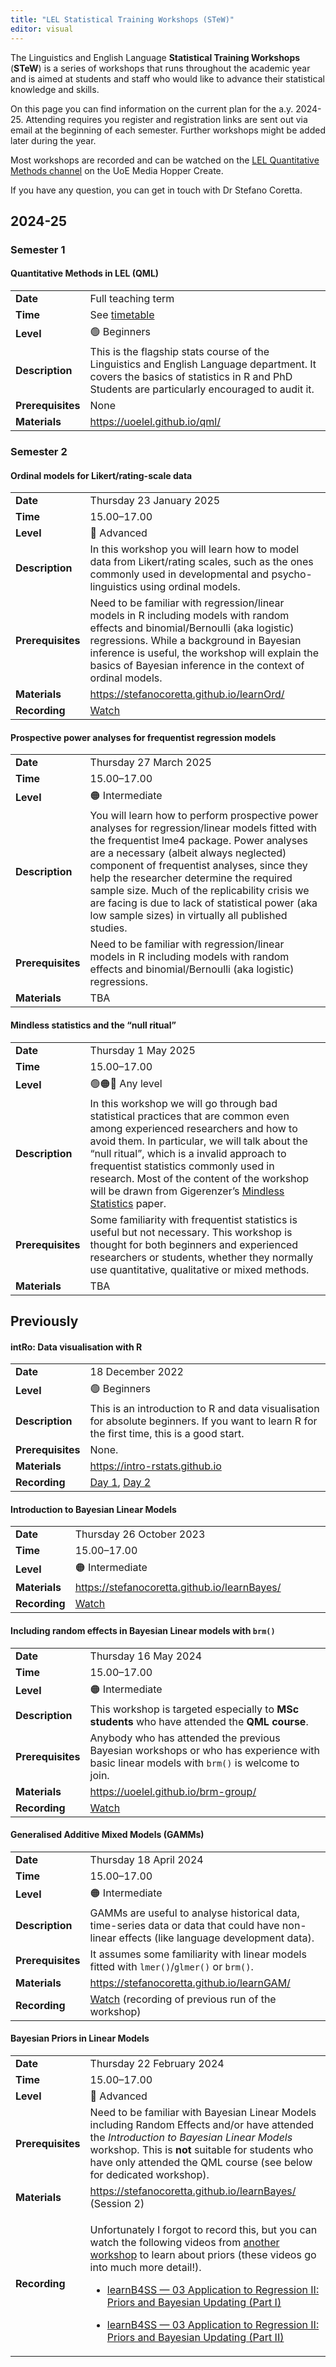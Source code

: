 ```yaml
---
title: "LEL Statistical Training Workshops (STeW)"
editor: visual
---
```


The Linguistics and English Language **Statistical Training Workshops** (**STeW**) is a series of workshops that runs throughout the academic year and is aimed at students and staff who would like to advance their statistical knowledge and skills.

On this page you can find information on the current plan for the a.y.
2024-25.
Attending requires you register and registration links are sent out via email at the beginning of each semester.
Further workshops might be added later during the year.

Most workshops are recorded and can be watched on the [LEL Quantitative Methods channel](https://media.ed.ac.uk/channel/LEL%2BQuantitative%2BMethods/308657412) on the UoE Media Hopper Create.

If you have any question, you can get in touch with Dr Stefano Coretta.

## 2024-25

### Semester 1

::: callout-tip
#### Quantitative Methods in LEL (QML)

+-------------------+-----------------------------------------------------------------------------------------------------------------------------------------------------------------------------------------+
| **Date**          | Full teaching term                                                                                                                                                                      |
+-------------------+-----------------------------------------------------------------------------------------------------------------------------------------------------------------------------------------+
| **Time**          | See [timetable](https://browser.ted.is.ed.ac.uk/generate/?courses%5B%5D=LASC11187_SV1_SEM1&period=SEM1&week=9-19)                                                                       |
+-------------------+-----------------------------------------------------------------------------------------------------------------------------------------------------------------------------------------+
| **Level**         | 🟢 Beginners                                                                                                                                                                            |
+-------------------+-----------------------------------------------------------------------------------------------------------------------------------------------------------------------------------------+
| **Description**   | This is the flagship stats course of the Linguistics and English Language department. It covers the basics of statistics in R and PhD Students are particularly encouraged to audit it. |
+-------------------+-----------------------------------------------------------------------------------------------------------------------------------------------------------------------------------------+
| **Prerequisites** | None                                                                                                                                                                                    |
+-------------------+-----------------------------------------------------------------------------------------------------------------------------------------------------------------------------------------+
| **Materials**     | <https://uoelel.github.io/qml/>                                                                                                                                                         |
+-------------------+-----------------------------------------------------------------------------------------------------------------------------------------------------------------------------------------+
:::

### Semester 2

::: callout-important
#### Ordinal models for Likert/rating-scale data

+-------------------+-------------------------------------------------------------------------------------------------------------------------------------------------------------------------------------------------------------------------------------------------------------------------------------------------+
| **Date**          | Thursday 23 January 2025                                                                                                                                                                                                                                                                        |
+-------------------+-------------------------------------------------------------------------------------------------------------------------------------------------------------------------------------------------------------------------------------------------------------------------------------------------+
| **Time**          | 15.00--17.00                                                                                                                                                                                                                                                                                    |
+-------------------+-------------------------------------------------------------------------------------------------------------------------------------------------------------------------------------------------------------------------------------------------------------------------------------------------+
| **Level**         | 🔴 Advanced                                                                                                                                                                                                                                                                                     |
+-------------------+-------------------------------------------------------------------------------------------------------------------------------------------------------------------------------------------------------------------------------------------------------------------------------------------------+
| **Description**   | In this workshop you will learn how to model data from Likert/rating scales, such as the ones commonly used in developmental and psycho- linguistics using ordinal models.                                                                                                                      |
+-------------------+-------------------------------------------------------------------------------------------------------------------------------------------------------------------------------------------------------------------------------------------------------------------------------------------------+
| **Prerequisites** | Need to be familiar with regression/linear models in R including models with random effects and binomial/Bernoulli (aka logistic) regressions. While a background in Bayesian inference is useful, the workshop will explain the basics of Bayesian inference in the context of ordinal models. |
+-------------------+-------------------------------------------------------------------------------------------------------------------------------------------------------------------------------------------------------------------------------------------------------------------------------------------------+
| **Materials**     | <https://stefanocoretta.github.io/learnOrd/>                                                                                                                                                                                                                                                    |
+-------------------+-------------------------------------------------------------------------------------------------------------------------------------------------------------------------------------------------------------------------------------------------------------------------------------------------+
| **Recording**     | [Watch](https://media.ed.ac.uk/media/learnOrd%3A+Ordinal+regression+models+for+Likert+rating+scales+data/1_im4onksw/308657412)                                                                                                                                                                  |
+-------------------+-------------------------------------------------------------------------------------------------------------------------------------------------------------------------------------------------------------------------------------------------------------------------------------------------+
:::

::: callout-warning
#### Prospective power analyses for frequentist regression models

+-------------------+----------------------------------------------------------------------------------------------------------------------------------------------------------------------------------------------------------------------------------------------------------------------------------------------------------------------------------------------------------------------------------------------------------------------------------------------+
| **Date**          | Thursday 27 March 2025                                                                                                                                                                                                                                                                                                                                                                                                                       |
+-------------------+----------------------------------------------------------------------------------------------------------------------------------------------------------------------------------------------------------------------------------------------------------------------------------------------------------------------------------------------------------------------------------------------------------------------------------------------+
| **Time**          | 15.00--17.00                                                                                                                                                                                                                                                                                                                                                                                                                                 |
+-------------------+----------------------------------------------------------------------------------------------------------------------------------------------------------------------------------------------------------------------------------------------------------------------------------------------------------------------------------------------------------------------------------------------------------------------------------------------+
| **Level**         | 🟠 Intermediate                                                                                                                                                                                                                                                                                                                                                                                                                              |
+-------------------+----------------------------------------------------------------------------------------------------------------------------------------------------------------------------------------------------------------------------------------------------------------------------------------------------------------------------------------------------------------------------------------------------------------------------------------------+
| **Description**   | You will learn how to perform prospective power analyses for regression/linear models fitted with the frequentist lme4 package. Power analyses are a necessary (albeit always neglected) component of frequentist analyses, since they help the researcher determine the required sample size. Much of the replicability crisis we are facing is due to lack of statistical power (aka low sample sizes) in virtually all published studies. |
+-------------------+----------------------------------------------------------------------------------------------------------------------------------------------------------------------------------------------------------------------------------------------------------------------------------------------------------------------------------------------------------------------------------------------------------------------------------------------+
| **Prerequisites** | Need to be familiar with regression/linear models in R including models with random effects and binomial/Bernoulli (aka logistic) regressions.                                                                                                                                                                                                                                                                                               |
+-------------------+----------------------------------------------------------------------------------------------------------------------------------------------------------------------------------------------------------------------------------------------------------------------------------------------------------------------------------------------------------------------------------------------------------------------------------------------+
| **Materials**     | TBA                                                                                                                                                                                                                                                                                                                                                                                                                                          |
+-------------------+----------------------------------------------------------------------------------------------------------------------------------------------------------------------------------------------------------------------------------------------------------------------------------------------------------------------------------------------------------------------------------------------------------------------------------------------+
:::

::: callout-tip
#### Mindless statistics and the "null ritual"

+-------------------+---------------------------------------------------------------------------------------------------------------------------------------------------------------------------------------------------------------------------------------------------------------------------------------------------------------------------------------------------------------------------------------------------------------------------------+
| **Date**          | Thursday 1 May 2025                                                                                                                                                                                                                                                                                                                                                                                                             |
+-------------------+---------------------------------------------------------------------------------------------------------------------------------------------------------------------------------------------------------------------------------------------------------------------------------------------------------------------------------------------------------------------------------------------------------------------------------+
| **Time**          | 15.00--17.00                                                                                                                                                                                                                                                                                                                                                                                                                    |
+-------------------+---------------------------------------------------------------------------------------------------------------------------------------------------------------------------------------------------------------------------------------------------------------------------------------------------------------------------------------------------------------------------------------------------------------------------------+
| **Level**         | 🟢🟠🔴 Any level                                                                                                                                                                                                                                                                                                                                                                                                                |
+-------------------+---------------------------------------------------------------------------------------------------------------------------------------------------------------------------------------------------------------------------------------------------------------------------------------------------------------------------------------------------------------------------------------------------------------------------------+
| **Description**   | In this workshop we will go through bad statistical practices that are common even among experienced researchers and how to avoid them. In particular, we will talk about the "null ritual", which is a invalid approach to frequentist statistics commonly used in research. Most of the content of the workshop will be drawn from Gigerenzer's [Mindless Statistics](https://www.doi.org/10.1016/j.socec.2004.09.033) paper. |
+-------------------+---------------------------------------------------------------------------------------------------------------------------------------------------------------------------------------------------------------------------------------------------------------------------------------------------------------------------------------------------------------------------------------------------------------------------------+
| **Prerequisites** | Some familiarity with frequentist statistics is useful but not necessary. This workshop is thought for both beginners and experienced researchers or students, whether they normally use quantitative, qualitative or mixed methods.                                                                                                                                                                                            |
+-------------------+---------------------------------------------------------------------------------------------------------------------------------------------------------------------------------------------------------------------------------------------------------------------------------------------------------------------------------------------------------------------------------------------------------------------------------+
| **Materials**     | TBA                                                                                                                                                                                                                                                                                                                                                                                                                             |
+-------------------+---------------------------------------------------------------------------------------------------------------------------------------------------------------------------------------------------------------------------------------------------------------------------------------------------------------------------------------------------------------------------------------------------------------------------------+
:::

## Previously

::: callout-tip
#### intRo: Data visualisation with R

+-------------------+----------------------------------------------------------------------------------------------------------------------------------------------+
| **Date**          | 18 December 2022                                                                                                                             |
+-------------------+----------------------------------------------------------------------------------------------------------------------------------------------+
| **Level**         | 🟢 Beginners                                                                                                                                 |
+-------------------+----------------------------------------------------------------------------------------------------------------------------------------------+
| **Description**   | This is an introduction to R and data visualisation for absolute beginners. If you want to learn R for the first time, this is a good start. |
+-------------------+----------------------------------------------------------------------------------------------------------------------------------------------+
| **Prerequisites** | None.                                                                                                                                        |
+-------------------+----------------------------------------------------------------------------------------------------------------------------------------------+
| **Materials**     | <https://intro-rstats.github.io>                                                                                                             |
+-------------------+----------------------------------------------------------------------------------------------------------------------------------------------+
| **Recording**     | [Day 1](https://media.ed.ac.uk/media/intRoA+Day+1/1_aah5ninw), [Day 2](https://media.ed.ac.uk/media/intRoA+Day+2/1_196jx1qj)                 |
+-------------------+----------------------------------------------------------------------------------------------------------------------------------------------+
:::

::: callout-warning
#### Introduction to Bayesian Linear Models

+---------------+----------------------------------------------------------------------------------------+
| **Date**      | Thursday 26 October 2023                                                               |
+---------------+----------------------------------------------------------------------------------------+
| **Time**      | 15.00--17.00                                                                           |
+---------------+----------------------------------------------------------------------------------------+
| **Level**     | 🟠 Intermediate                                                                        |
+---------------+----------------------------------------------------------------------------------------+
| **Materials** | <https://stefanocoretta.github.io/learnBayes/>                                         |
+---------------+----------------------------------------------------------------------------------------+
| **Recording** | [Watch](https://media.ed.ac.uk/media/LEL+Bayesian+Linear+Models+2023+Sem+1/1_slt88gj6) |
+---------------+----------------------------------------------------------------------------------------+
:::

::: callout-warning
#### Including random effects in Bayesian Linear models with `brm()`

+-------------------+------------------------------------------------------------------------------------------------------------------------------------------+
| **Date**          | Thursday 16 May 2024                                                                                                                     |
+-------------------+------------------------------------------------------------------------------------------------------------------------------------------+
| **Time**          | 15.00--17.00                                                                                                                             |
+-------------------+------------------------------------------------------------------------------------------------------------------------------------------+
| **Level**         | 🟠 Intermediate                                                                                                                          |
+-------------------+------------------------------------------------------------------------------------------------------------------------------------------+
| **Description**   | This workshop is targeted especially to **MSc students** who have attended the **QML course**.                                           |
+-------------------+------------------------------------------------------------------------------------------------------------------------------------------+
| **Prerequisites** | Anybody who has attended the previous Bayesian workshops or who has experience with basic linear models with `brm()` is welcome to join. |
+-------------------+------------------------------------------------------------------------------------------------------------------------------------------+
| **Materials**     | <https://uoelel.github.io/brm-group/>                                                                                                    |
+-------------------+------------------------------------------------------------------------------------------------------------------------------------------+
| **Recording**     | [Watch](https://media.ed.ac.uk/media/STeW+-+Including+random+effects+in+Bayesian+Linear+models+with+brm%28%29/1_5tz3sfdl)                |
+-------------------+------------------------------------------------------------------------------------------------------------------------------------------+
:::

::: callout-warning
#### Generalised Additive Mixed Models (GAMMs)

+-------------------+--------------------------------------------------------------------------------------------------------------------------------------------+
| **Date**          | Thursday 18 April 2024                                                                                                                     |
+-------------------+--------------------------------------------------------------------------------------------------------------------------------------------+
| **Time**          | 15.00--17.00                                                                                                                               |
+-------------------+--------------------------------------------------------------------------------------------------------------------------------------------+
| **Level**         | 🟠 Intermediate                                                                                                                            |
+-------------------+--------------------------------------------------------------------------------------------------------------------------------------------+
| **Description**   | GAMMs are useful to analyse historical data, time-series data or data that could have non-linear effects (like language development data). |
+-------------------+--------------------------------------------------------------------------------------------------------------------------------------------+
| **Prerequisites** | It assumes some familiarity with linear models fitted with `lmer()`/`glmer()` or `brm()`.                                                  |
+-------------------+--------------------------------------------------------------------------------------------------------------------------------------------+
| **Materials**     | <https://stefanocoretta.github.io/learnGAM/>                                                                                               |
+-------------------+--------------------------------------------------------------------------------------------------------------------------------------------+
| **Recording**     | [Watch](https://media.ed.ac.uk/media/learnGAMA+GAMMs+workshop+for+LEL+%282023%29/1_qsbcwusm) (recording of previous run of the workshop)   |
+-------------------+--------------------------------------------------------------------------------------------------------------------------------------------+
:::

::: callout-important
#### Bayesian Priors in Linear Models

+-------------------+----------------------------------------------------------------------------------------------------------------------------------------------------------------------------------------------------------------------------------------------------------------------+
| **Date**          | Thursday 22 February 2024                                                                                                                                                                                                                                            |
+-------------------+----------------------------------------------------------------------------------------------------------------------------------------------------------------------------------------------------------------------------------------------------------------------+
| **Time**          | 15.00--17.00                                                                                                                                                                                                                                                         |
+-------------------+----------------------------------------------------------------------------------------------------------------------------------------------------------------------------------------------------------------------------------------------------------------------+
| **Level**         | 🔴 Advanced                                                                                                                                                                                                                                                          |
+-------------------+----------------------------------------------------------------------------------------------------------------------------------------------------------------------------------------------------------------------------------------------------------------------+
| **Prerequisites** | Need to be familiar with Bayesian Linear Models including Random Effects and/or have attended the *Introduction to Bayesian Linear Models* workshop. This is **not** suitable for students who have only attended the QML course (see below for dedicated workshop). |
+-------------------+----------------------------------------------------------------------------------------------------------------------------------------------------------------------------------------------------------------------------------------------------------------------+
| **Materials**     | <https://stefanocoretta.github.io/learnBayes/> (Session 2)                                                                                                                                                                                                           |
+-------------------+----------------------------------------------------------------------------------------------------------------------------------------------------------------------------------------------------------------------------------------------------------------------+
| **Recording**     | Unfortunately I forgot to record this, but you can watch the following videos from [another workshop](https://learnb4ss.github.io) to learn about priors (these videos go into much more detail!).                                                                   |
|                   |                                                                                                                                                                                                                                                                      |
|                   | -   [learnB4SS — 03 Application to Regression II: Priors and Bayesian Updating (Part I)](https://media.ed.ac.uk/media/learnB4SS+%E2%80%94+03+Application+to+Regression+IIA+Priors+and+Bayesian+Updating+%28Part+I%29/1_vl395dhg)                                     |
|                   |                                                                                                                                                                                                                                                                      |
|                   | -   [learnB4SS — 03 Application to Regression II: Priors and Bayesian Updating (Part II)](https://media.ed.ac.uk/media/learnB4SS+%E2%80%94+03+Application+to+Regression+IIA+Priors+and+Bayesian+Updating+%28Part+II%29/1_6e35jw34)                                   |
+-------------------+----------------------------------------------------------------------------------------------------------------------------------------------------------------------------------------------------------------------------------------------------------------------+
:::
